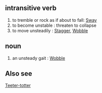 
== intransitive verb ==
# to tremble or rock as if about to fall: [[Sway]] 
# to become unstable : threaten to collapse
# to move unsteadily : [[Stagger]], [[Wobble]]

== noun ==
# an unsteady gait : [[Wobble]]


== Also see ==
[[Teeter-totter]]